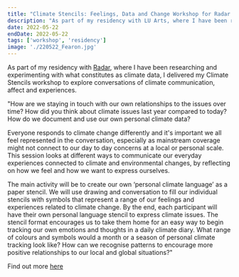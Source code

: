 ```yaml
---
title: "Climate Stencils: Feelings, Data and Change Workshop for Radar Residency (LU Arts) at Fearon Hall, Loughborough"
description: "As part of my residency with LU Arts, where I have been researching and experimenting with what constitutes as climate data, I delivered my Climate Stencils workshop to explore conversations of climate communication, affect and experiences. "
date: 2022-05-22
endDate: 2022-05-22
tags: ['workshop', 'residency']
image: './220522_Fearon.jpg'
---
```


As part of my residency with [Radar](https://radar.lboro.ac.uk/artists/angela-yt-chan/), where I have been researching and experimenting with what constitutes as climate data, I delivered my Climate Stencils workshop to explore conversations of climate communication, affect and experiences. 

"How are we staying in touch with our own relationships to the issues over time? How did you think about climate issues last year compared to today? How do we document and use our own personal climate data?

Everyone responds to climate change differently and it's important we all feel represented in the conversation, especially as mainstream coverage might not connect to our day to day concerns at a local or personal scale. This session looks at different ways to communicate our everyday experiences connected to climate and environmental changes, by reflecting on how we feel and how we want to express ourselves.

The main activity will be to create our own ‘personal climate language’ as a paper stencil. We will use drawing and conversation to fill our individual stencils with symbols that represent a range of our feelings and experiences related to climate change. By the end, each participant will have their own personal language stencil to express climate issues. The stencil format encourages us to take them home for an easy way to begin tracking our own emotions and thoughts in a daily climate diary. What range of colours and symbols would a month or a season of personal climate tracking look like? How can we recognise patterns to encourage more positive relationships to our local and global situations?"

Find out more [here](https://radar.lboro.ac.uk/events/climate-and-environment-tracking-stencil-making-workshop/)